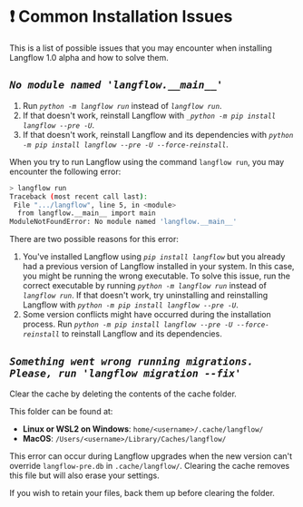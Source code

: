 # ❗️ Common Installation Issues

This is a list of possible issues that you may encounter when installing Langflow 1.0 alpha and how to solve them.

## _`No module named 'langflow.__main__'`_

1. Run _`python -m langflow run`_ instead of _`langflow run`_.
2. If that doesn't work, reinstall Langflow with _`_python -m pip install langflow --pre -U`_.
3. If that doesn't work, reinstall Langflow and its dependencies with _`python -m pip install langflow --pre -U --force-reinstall`_.

When you try to run Langflow using the command `langflow run`, you may encounter the following error:

```bash
> langflow run
Traceback (most recent call last):
 File ".../langflow", line 5, in <module>
  from langflow.__main__ import main
ModuleNotFoundError: No module named 'langflow.__main__'
```

There are two possible reasons for this error:

1. You've installed Langflow using _`pip install langflow`_ but you already had a previous version of Langflow installed in your system.
   In this case, you might be running the wrong executable.
   To solve this issue, run the correct executable by running _`python -m langflow run`_ instead of _`langflow run`_.
   If that doesn't work, try uninstalling and reinstalling Langflow with _`python -m pip install langflow --pre -U`_.
2. Some version conflicts might have occurred during the installation process.
   Run _`python -m pip install langflow --pre -U --force-reinstall`_ to reinstall Langflow and its dependencies.

## _`Something went wrong running migrations. Please, run 'langflow migration --fix'`_

Clear the cache by deleting the contents of the cache folder.

This folder can be found at:

- **Linux or WSL2 on Windows**: `home/<username>/.cache/langflow/`
- **MacOS**: `/Users/<username>/Library/Caches/langflow/`

This error can occur during Langflow upgrades when the new version can't override `langflow-pre.db` in `.cache/langflow/`. Clearing the cache removes this file but will also erase your settings.

If you wish to retain your files, back them up before clearing the folder.
